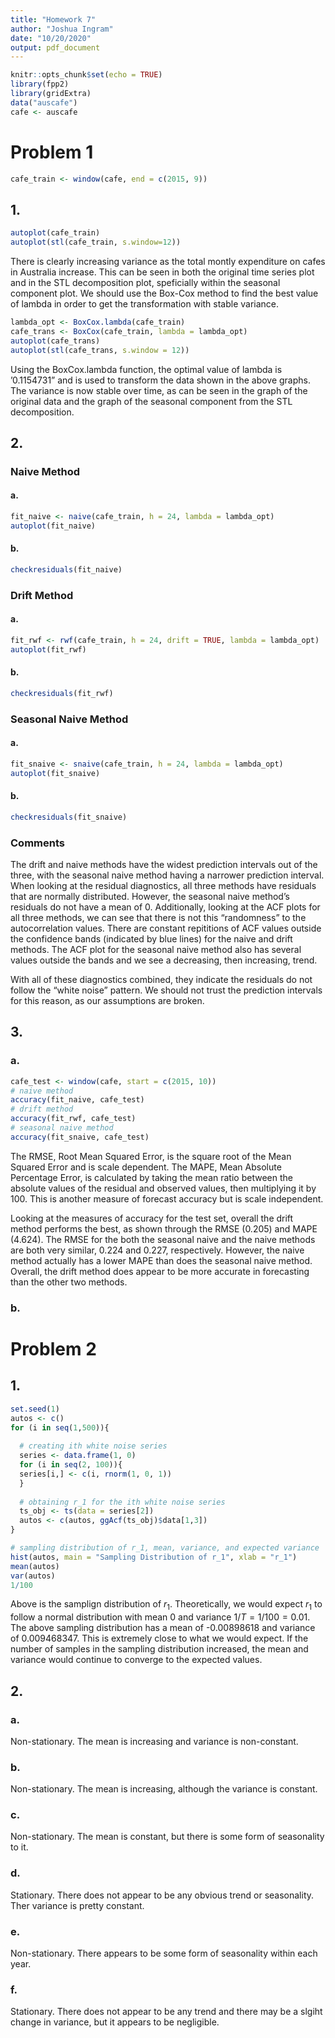 ```yaml
---
title: "Homework 7"
author: "Joshua Ingram"
date: "10/20/2020"
output: pdf_document
---
```


```r
knitr::opts_chunk$set(echo = TRUE)
library(fpp2)
library(gridExtra)
data("auscafe")
cafe <- auscafe
```

# Problem 1

```r
cafe_train <- window(cafe, end = c(2015, 9))
```

## 1.

```r
autoplot(cafe_train)
autoplot(stl(cafe_train, s.window=12))
```

There is clearly increasing variance as the total montly expenditure on cafes in Australia increase. This can be seen in both the original time series plot and in the STL decomposition plot, speficially within the seasonal component plot. We should use the Box-Cox method to find the best value of lambda in order to get the transformation with stable variance.

```r
lambda_opt <- BoxCox.lambda(cafe_train)
cafe_trans <- BoxCox(cafe_train, lambda = lambda_opt)
autoplot(cafe_trans)
autoplot(stl(cafe_trans, s.window = 12))
```

Using the BoxCox.lambda function, the optimal value of lambda is '0.1154731" and is used to transform the data shown in the above graphs. The variance is now stable over time, as can be seen in the graph of the original data and the graph of the seasonal component from the STL decomposition.

## 2.

### Naive Method

#### a.

```r
fit_naive <- naive(cafe_train, h = 24, lambda = lambda_opt)
autoplot(fit_naive)
```


#### b.

```r
checkresiduals(fit_naive)
```


### Drift Method

#### a.

```r
fit_rwf <- rwf(cafe_train, h = 24, drift = TRUE, lambda = lambda_opt)
autoplot(fit_rwf)
```


#### b.

```r
checkresiduals(fit_rwf)
```


### Seasonal Naive Method

#### a.

```r
fit_snaive <- snaive(cafe_train, h = 24, lambda = lambda_opt)
autoplot(fit_snaive)
```


#### b.

```r
checkresiduals(fit_snaive)
```

### Comments

The drift and naive methods have the widest prediction intervals out of the three, with the seasonal naive method having a narrower prediction interval. When looking at the residual diagnostics, all three methods have residuals that are normally distributed. However, the seasonal naive method's residuals do not have a mean of 0. Additionally, looking at the ACF plots for all three methods, we can see that there is not this "randomness" to the autocorrelation values. There are constant repititions of ACF values outside the confidence bands (indicated by blue lines) for the naive and drift methods. The ACF plot for the seasonal naive method also has several values outside the bands and we see a decreasing, then increasing, trend. 

With all of these diagnostics combined, they indicate the residuals do not follow the "white noise" pattern. We should not trust the prediction intervals for this reason, as our assumptions are broken.

## 3.

### a.

```r
cafe_test <- window(cafe, start = c(2015, 10))
# naive method
accuracy(fit_naive, cafe_test)
# drift method
accuracy(fit_rwf, cafe_test)
# seasonal naive method
accuracy(fit_snaive, cafe_test)
```

The RMSE, Root Mean Squared Error, is the square root of the Mean Squared Error and is scale dependent. The MAPE, Mean Absolute Percentage Error, is calculated by taking the mean ratio between the absolute values of the residual and observed values, then multiplying it by 100. This is another measure of forecast accuracy but is scale independent.

Looking at the measures of accuracy for the test set, overall the drift method performs the best, as shown through the RMSE (0.205) and MAPE (4.624). The RMSE for the both the seasonal naive and the naive methods are both very similar, 0.224 and 0.227, respectively. However, the naive method actually has a lower MAPE than does the seasonal naive method. Overall, the drift method does appear to be more accurate in forecasting than the other two methods.

### b.

# Problem 2

## 1.

```r
set.seed(1)
autos <- c()
for (i in seq(1,500)){
  
  # creating ith white noise series
  series <- data.frame(1, 0)
  for (i in seq(2, 100)){
  series[i,] <- c(i, rnorm(1, 0, 1))
  }
  
  # obtaining r_1 for the ith white noise series
  ts_obj <- ts(data = series[2])
  autos <- c(autos, ggAcf(ts_obj)$data[1,3])
}

# sampling distribution of r_1, mean, variance, and expected variance
hist(autos, main = "Sampling Distribution of r_1", xlab = "r_1")
mean(autos)
var(autos)
1/100
```

Above is the samplign distribution of $r_1$. Theoretically, we would expect $r_1$ to follow a normal distribution with mean 0 and variance $1/T = 1/100 = 0.01$. The above sampling distribution has a mean of -0.00898618 and variance of 0.009468347. This is extremely close to what we would expect. If the number of samples in the sampling distribution increased, the mean and variance would continue to converge to the expected values.

## 2.

### a.

Non-stationary. The mean is increasing and variance is non-constant.

### b.

Non-stationary. The mean is increasing, although the variance is constant.

### c.

Non-stationary. The mean is constant, but there is some form of seasonality to it.

### d.

Stationary. There does not appear to be any obvious trend or seasonality. Ther variance is pretty constant.

### e.

Non-stationary. There appears to be some form of seasonality within each year.

### f.

Stationary. There does not appear to be any trend and there may be a slgiht change in variance, but it appears to be negligible.